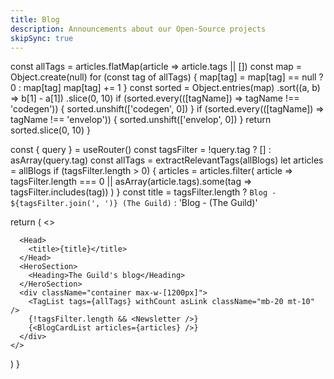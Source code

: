 ```yaml
---
title: Blog
description: Announcements about our Open-Source projects
skipSync: true
---
```



  const allTags = articles.flatMap(article => article.tags || [])
  const map = Object.create(null)
  for (const tag of allTags) {
    map[tag] = map[tag] == null ? 0 : map[tag]
    map[tag] += 1
  }
  const sorted = Object.entries(map)
    .sort((a, b) => b[1] - a[1])
    .slice(0, 10)
  if (sorted.every(([tagName]) => tagName !== 'codegen')) {
    sorted.unshift(['codegen', 0])
  }
  if (sorted.every(([tagName]) => tagName !== 'envelop')) {
    sorted.unshift(['envelop', 0])
  }
  return sorted.slice(0, 10)
}

  const { query } = useRouter()
  const tagsFilter = !query.tag ? [] : asArray(query.tag)
  const allTags = extractRelevantTags(allBlogs)
  let articles = allBlogs
  if (tagsFilter.length > 0) {
    articles = articles.filter(
      article =>
        tagsFilter.length === 0 || asArray(article.tags).some(tag => tagsFilter.includes(tag))
    )
  }
  const title = tagsFilter.length ? `Blog - ${tagsFilter.join(', ')} (The Guild)` : 'Blog - (The Guild)'

return ( <>

      <Head>
        <title>{title}</title>
      </Head>
      <HeroSection>
        <Heading>The Guild's blog</Heading>
      </HeroSection>
      <div className="container max-w-[1200px]">
        <TagList tags={allTags} withCount asLink className="mb-20 mt-10" />
        {!tagsFilter.length && <Newsletter />}
        {<BlogCardList articles={articles} />}
      </div>
    </>

) }
